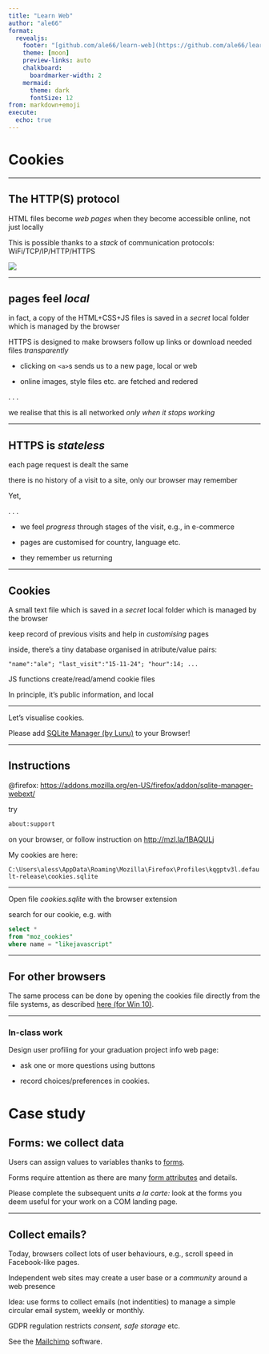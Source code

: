 ```yaml
---
title: "Learn Web"
author: "ale66"
format: 
  revealjs:
    footer: "[github.com/ale66/learn-web](https://github.com/ale66/learn-web)&nbsp;&nbsp;&nbsp;"
    theme: [moon]
    preview-links: auto
    chalkboard: 
      boardmarker-width: 2
    mermaid:
      theme: dark
      fontSize: 12
from: markdown+emoji
execute:
  echo: true
---
```


# Cookies


---

## The HTTP(S) protocol

HTML files become *web pages* when they become accessible online, not just locally

This is possible thanks to a *stack* of communication protocols: WiFi/TCP/IP/HTTP/HTTPS

![](./imgs/data-sending.jpg)


---

## pages feel *local*

in fact, a copy of the HTML+CSS+JS files is saved in a *secret* local folder 
which is managed by the browser

HTTPS is designed to make browsers follow up links or download needed files *transparently*

- clicking on `<a>`s sends us to a new page, local or web

- online images, style files etc. are fetched and redered

. . .

we realise that this is all networked *only when it stops working*


---

## HTTPS is *stateless*

each page request is dealt the same

there is no history of a visit to a site, only our browser may remember

Yet, 

. . .

- we feel *progress* through stages of the visit, e.g., in e-commerce

- pages are customised for country, language etc.

- they remember us returning

---

## Cookies

A small text file which is saved in a *secret* local folder which is managed by the browser

keep record of previous visits and help in *customising* pages

inside, there's a tiny database organised in atribute/value pairs: 

`"name":"ale"; "last_visit":"15-11-24"; "hour":14; ...`

JS functions create/read/amend cookie files

In principle, it's public information, and local


---

Let's visualise cookies.

Please add [SQLite Manager (by Lunu)](https://add0n.com/sqlite-manager.html) to your Browser!


---

## Instructions

@firefox: [https://addons.mozilla.org/en-US/firefox/addon/sqlite-manager-webext/](https://addons.mozilla.org/en-US/firefox/addon/sqlite-manager-webext/)

try

```html
about:support
```

on your browser, or follow instruction on [http://mzl.la/1BAQULj](http://mzl.la/1BAQULj)


My cookies are here:

`C:\Users\aless\AppData\Roaming\Mozilla\Firefox\Profiles\kqgptv3l.default-release\cookies.sqlite`

---

Open file *cookies.sqlite* with the browser extension

search for our cookie, e.g. with

```sql
select * 
from "moz_cookies" 
where name = "likejavascript"
```

---

## For other browsers

The same process can be done by opening the cookies file directly from the file systems, as described [here (for Win 10)](https://www.digitalcitizen.life/cookies-location-windows-10/).

---

### In-class work

Design user profiling for your graduation project info web page:

- ask one or more questions using buttons

- record choices/preferences in cookies.


# Case study


## Forms: we collect data

Users can assign values to variables thanks to [forms](https://www.w3schools.com/html/html_forms.asp).

Forms require attention as there are many [form attributes](https://www.w3schools.com/html/html_forms_attributes.asp) and details.

Please complete the subsequent units *a la carte:* look at the forms you deem useful for your work on a COM landing page.


---

## Collect emails?

Today, browsers collect lots of user behaviours, e.g., scroll speed in Facebook-like pages. 

Independent web sites may create a user base or a *community* around a web presence

Idea: use forms to collect emails (not indentities) to manage a simple circular email system, weekly or monthly.

GDPR regulation restricts *consent, safe storage* etc.

See the [Mailchimp](https://mailchimp.com/en-gb/) software.
